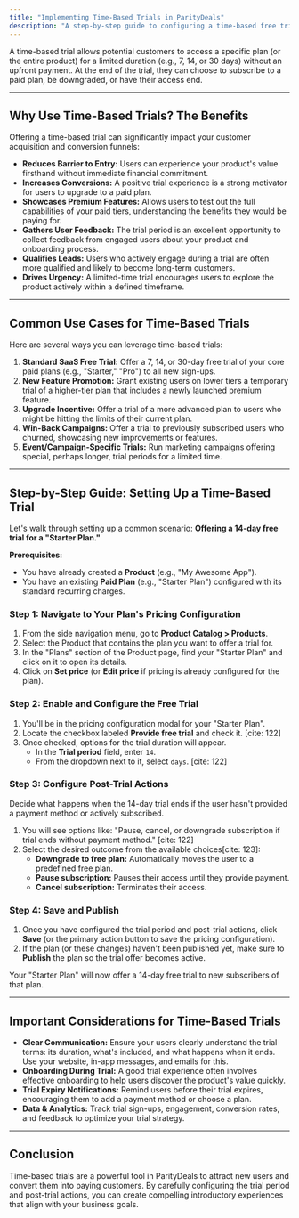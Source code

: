 ```yaml
---
title: "Implementing Time-Based Trials in ParityDeals"
description: "A step-by-step guide to configuring a time-based free trial for your product plans, including benefits and use cases."
---
```


A time-based trial allows potential customers to access a specific plan (or the entire product) for a limited duration (e.g., 7, 14, or 30 days) without an upfront payment. At the end of the trial, they can choose to subscribe to a paid plan, be downgraded, or have their access end.

---

## Why Use Time-Based Trials? The Benefits

Offering a time-based trial can significantly impact your customer acquisition and conversion funnels:

* **Reduces Barrier to Entry:** Users can experience your product's value firsthand without immediate financial commitment.
* **Increases Conversions:** A positive trial experience is a strong motivator for users to upgrade to a paid plan.
* **Showcases Premium Features:** Allows users to test out the full capabilities of your paid tiers, understanding the benefits they would be paying for.
* **Gathers User Feedback:** The trial period is an excellent opportunity to collect feedback from engaged users about your product and onboarding process.
* **Qualifies Leads:** Users who actively engage during a trial are often more qualified and likely to become long-term customers.
* **Drives Urgency:** A limited-time trial encourages users to explore the product actively within a defined timeframe.

---

## Common Use Cases for Time-Based Trials

Here are several ways you can leverage time-based trials:

1.  **Standard SaaS Free Trial:** Offer a 7, 14, or 30-day free trial of your core paid plans (e.g., "Starter," "Pro") to all new sign-ups.
2.  **New Feature Promotion:** Grant existing users on lower tiers a temporary trial of a higher-tier plan that includes a newly launched premium feature.
3.  **Upgrade Incentive:** Offer a trial of a more advanced plan to users who might be hitting the limits of their current plan.
4.  **Win-Back Campaigns:** Offer a trial to previously subscribed users who churned, showcasing new improvements or features.
5.  **Event/Campaign-Specific Trials:** Run marketing campaigns offering special, perhaps longer, trial periods for a limited time.

---

## Step-by-Step Guide: Setting Up a Time-Based Trial

Let's walk through setting up a common scenario: **Offering a 14-day free trial for a "Starter Plan."**

**Prerequisites:**
* You have already created a **Product** (e.g., "My Awesome App").
* You have an existing **Paid Plan** (e.g., "Starter Plan") configured with its standard recurring charges.

### Step 1: Navigate to Your Plan's Pricing Configuration

1.  From the side navigation menu, go to **Product Catalog > Products**.
2.  Select the Product that contains the plan you want to offer a trial for.
3.  In the "Plans" section of the Product page, find your "Starter Plan" and click on it to open its details.
4.  Click on **Set price** (or **Edit price** if pricing is already configured for the plan).

### Step 2: Enable and Configure the Free Trial

1.  You'll be in the pricing configuration modal for your "Starter Plan".
2.  Locate the checkbox labeled **Provide free trial** and check it. [cite: 122]
3.  Once checked, options for the trial duration will appear.
    * In the **Trial period** field, enter `14`.
    * From the dropdown next to it, select `days`. [cite: 122]

### Step 3: Configure Post-Trial Actions

Decide what happens when the 14-day trial ends if the user hasn't provided a payment method or actively subscribed.

1.  You will see options like: "Pause, cancel, or downgrade subscription if trial ends without payment method." [cite: 122]
2.  Select the desired outcome from the available choices[cite: 123]:
    * **Downgrade to free plan:** Automatically moves the user to a predefined free plan.
    * **Pause subscription:** Pauses their access until they provide payment.
    * **Cancel subscription:** Terminates their access.

### Step 4: Save and Publish

1.  Once you have configured the trial period and post-trial actions, click **Save** (or the primary action button to save the pricing configuration).
2.  If the plan (or these changes) haven't been published yet, make sure to **Publish** the plan so the trial offer becomes active.

Your "Starter Plan" will now offer a 14-day free trial to new subscribers of that plan.

---

## Important Considerations for Time-Based Trials

* **Clear Communication:** Ensure your users clearly understand the trial terms: its duration, what's included, and what happens when it ends. Use your website, in-app messages, and emails for this.
* **Onboarding During Trial:** A good trial experience often involves effective onboarding to help users discover the product's value quickly.
* **Trial Expiry Notifications:** Remind users before their trial expires, encouraging them to add a payment method or choose a plan.
* **Data & Analytics:** Track trial sign-ups, engagement, conversion rates, and feedback to optimize your trial strategy.

---

## Conclusion

Time-based trials are a powerful tool in ParityDeals to attract new users and convert them into paying customers. By carefully configuring the trial period and post-trial actions, you can create compelling introductory experiences that align with your business goals.